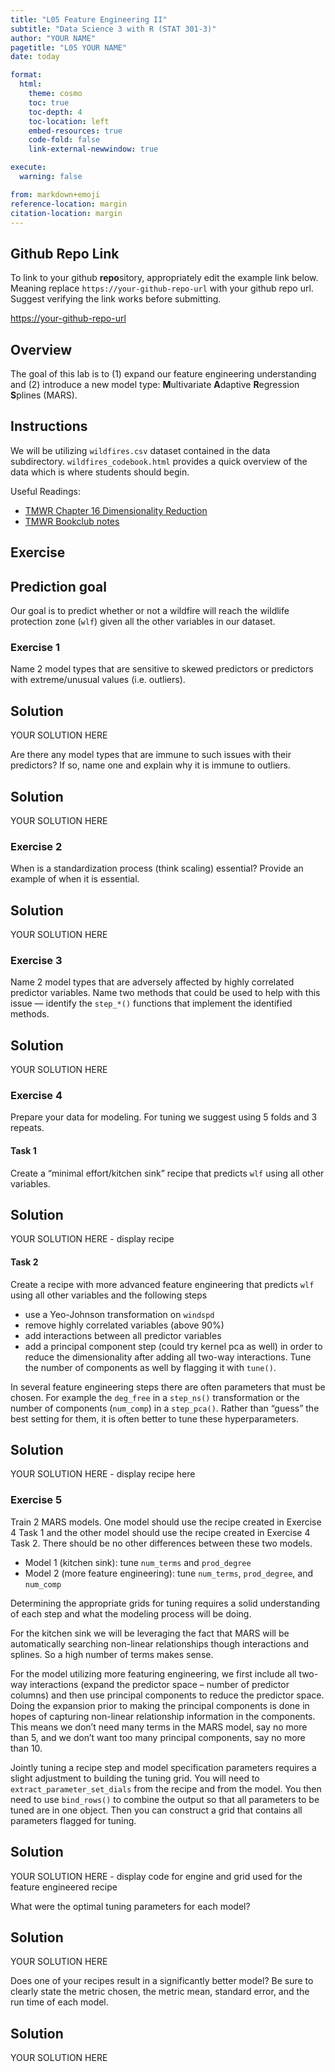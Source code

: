 ```yaml
---
title: "L05 Feature Engineering II"
subtitle: "Data Science 3 with R (STAT 301-3)"
author: "YOUR NAME"
pagetitle: "L05 YOUR NAME"
date: today

format:
  html:
    theme: cosmo
    toc: true
    toc-depth: 4
    toc-location: left
    embed-resources: true
    code-fold: false
    link-external-newwindow: true

execute:
  warning: false

from: markdown+emoji
reference-location: margin
citation-location: margin 
---
```



::: {.callout-tip icon=false}

## Github Repo Link

To link to your github **repo**sitory, appropriately edit the example link below. Meaning replace `https://your-github-repo-url` with your github repo url. Suggest verifying the link works before submitting.

[https://your-github-repo-url](https://your-github-repo-url)

:::


## Overview

The goal of this lab is to (1) expand our feature engineering understanding and (2) introduce a new model type: **M**ultivariate **A**daptive **R**egression **S**plines (MARS).


## Instructions

We will be utilizing `wildfires.csv` dataset contained in the data subdirectory. `wildfires_codebook.html` provides a quick overview of the data which is where students should begin.

Useful Readings:

- [TMWR Chapter 16 Dimensionality Reduction](https://www.tmwr.org/dimensionality)
- [TMWR Bookclub notes](https://r4ds.github.io/bookclub-tmwr/dimensionality-reduction.html)


## Exercise

::: {.callout-note icon="false"}
## Prediction goal

Our goal is to predict whether or not a wildfire will reach the wildlife protection zone (`wlf`) given all the other variables in our dataset.

:::

### Exercise 1

Name 2 model types that are sensitive to skewed predictors or predictors with extreme/unusual values (i.e. outliers).

::: {.callout-tip icon="false"}
## Solution

YOUR SOLUTION HERE

:::

Are there any model types that are immune to such issues with their predictors? If so, name one and explain why it is immune to outliers.

::: {.callout-tip icon="false"}
## Solution

YOUR SOLUTION HERE

:::


### Exercise 2

When is a standardization process (think scaling) essential? Provide an example of when it is essential.

::: {.callout-tip icon="false"}
## Solution

YOUR SOLUTION HERE

:::

### Exercise 3

Name 2 model types that are adversely affected by highly correlated predictor variables. Name two methods that could be used to help with this issue --- identify the `step_*()` functions that implement the identified methods.

::: {.callout-tip icon="false"}
## Solution

YOUR SOLUTION HERE

:::

### Exercise 4

Prepare your data for modeling. For tuning we suggest using 5 folds and 3 repeats.

#### Task 1

Create a "minimal effort/kitchen sink" recipe that predicts `wlf` using all other variables.

::: {.callout-tip icon="false"}
## Solution

YOUR SOLUTION HERE - display recipe

:::


#### Task 2

Create a recipe with more advanced feature engineering that predicts `wlf` using all other variables and the following steps

  - use a Yeo-Johnson transformation on `windspd`
  - remove highly correlated variables (above 90%)
  - add interactions between all predictor variables
  - add a principal component step (could try kernel pca as well) in order to reduce the dimensionality after adding all two-way interactions. Tune the number of components as well by flagging it with `tune()`. 


::: {.callout-note}
In several feature engineering steps there are often parameters that must be chosen. For example the `deg_free` in a `step_ns()` transformation or the number of components (`num_comp`) in a `step_pca()`. Rather than "guess" the best setting for them, it is often better to tune these hyperparameters. 
:::
  
::: {.callout-tip icon="false"}
## Solution

YOUR SOLUTION HERE - display recipe here

:::

### Exercise 5

Train 2 MARS models. One model should use the recipe created in Exercise 4 Task 1 and the other model should use the recipe created in Exercise 4 Task 2. There should be no other differences between these two models.

- Model 1 (kitchen sink): tune `num_terms` and `prod_degree`
- Model 2 (more feature engineering): tune `num_terms`, `prod_degree`, and `num_comp`

::: {.callout-note}
Determining the appropriate grids for tuning requires a solid understanding of each step and what the modeling process will be doing.

For the kitchen sink we will be leveraging the fact that MARS will be automatically searching non-linear relationships though interactions and splines. So a high number of terms makes sense. 

For the model utilizing more featuring engineering, we first include all two-way interactions (expand the predictor space -- number of predictor columns) and then use principal components to reduce the predictor space. Doing the expansion prior to making the principal components is done in hopes of capturing non-linear relationship information in the components. This means we don't need many terms in the MARS model, say no more than 5, and we don't want too many principal components, say no more than 10. 
:::

Jointly tuning a recipe step and model specification parameters requires a slight adjustment to building the tuning grid. You will need to `extract_parameter_set_dials` from the recipe and from the model. You then need to use `bind_rows()` to combine the output so that all parameters to be tuned are in one object. Then you can construct a grid that contains all parameters flagged for tuning.


::: {.callout-tip icon="false"}
## Solution

YOUR SOLUTION HERE - display code for engine and grid used for the feature engineered recipe

:::


What were the optimal tuning parameters for each model?

::: {.callout-tip icon="false"}
## Solution

YOUR SOLUTION HERE

:::

Does one of your recipes result in a significantly better model? Be sure to clearly state the metric chosen, the metric mean, standard error, and the run time of each model.

::: {.callout-tip icon="false"}
## Solution

YOUR SOLUTION HERE

:::
